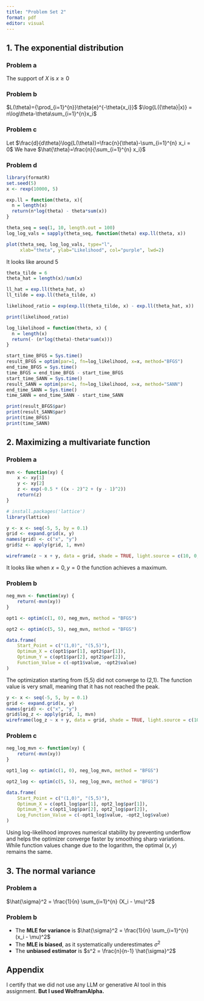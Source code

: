 ```yaml
---
title: "Problem Set 2"
format: pdf
editor: visual
---
```


## 1. The exponential distribution

### Problem a

The support of $X$ is $x\ge0$

### Problem b

$L(\theta)={\prod_{i=1}^{n}}\theta{e}^{-\theta{x_i}}$ $\log{L({\theta}|x)} = n\log\theta-\theta\sum_{i=1}^{n}x_i$

### Problem c

Let $\frac{d}{d\theta}\log{L(\theta)}=\frac{n}{\theta}-\sum_{i=1}^{n} x_i = 0$ We have $\hat{\theta}=\frac{n}{\sum_{i=1}^{n} x_i}$

### Problem d

```r
library(formatR)
set.seed(5)
x <- rexp(10000, 5)

exp.ll = function(theta, x){
  n = length(x)
  return(n*log(theta) - theta*sum(x))
}

theta_seq = seq(1, 10, length.out = 100)
log_log_vals = sapply(theta_seq, function(theta) exp.ll(theta, x))

plot(theta_seq, log_log_vals, type="l", 
     xlab="theta", ylab="Likelihood", col="purple", lwd=2)
```

It looks like around 5

```r
theta_tilde = 6
theta_hat = length(x)/sum(x)

ll_hat = exp.ll(theta_hat, x)
ll_tilde = exp.ll(theta_tilde, x)

likelihood_ratio = exp(exp.ll(theta_tilde, x) - exp.ll(theta_hat, x))

print(likelihood_ratio)

```

```r
log_likelihood = function(theta, x) {
  n = length(x)
  return(- (n*log(theta)-theta*sum(x)))
}
```

```r
start_time_BFGS = Sys.time()
result_BFGS = optim(par=1, fn=log_likelihood, x=x, method="BFGS")
end_time_BFGS = Sys.time()
time_BFGS = end_time_BFGS - start_time_BFGS
start_time_SANN = Sys.time()
result_SANN = optim(par=1, fn=log_likelihood, x=x, method="SANN")
end_time_SANN = Sys.time()
time_SANN = end_time_SANN - start_time_SANN

print(result_BFGS$par)
print(result_SANN$par)
print(time_BFGS)
print(time_SANN)

```

## 2. Maximizing a multivariate function

### Problem a

```r
mvn <- function(xy) {
    x <- xy[1]
    y <- xy[2]
    z <- exp(-0.5 * ((x - 2)^2 + (y - 1)^2))
    return(z)
}

# install.packages('lattice')
library(lattice)

y <- x <- seq(-5, 5, by = 0.1)
grid <- expand.grid(x, y)
names(grid) <- c("x", "y")
grid$z <- apply(grid, 1, mvn)

wireframe(z ~ x + y, data = grid, shade = TRUE, light.source = c(10, 0, 10), scales = list(arrows = FALSE))
```

It looks like when $x=0,y=0$ the function achieves a maximum.

### Problem b

```r
neg_mvn <- function(xy) {
    return(-mvn(xy))
}

opt1 <- optim(c(1, 0), neg_mvn, method = "BFGS")

opt2 <- optim(c(5, 5), neg_mvn, method = "BFGS")

data.frame(
    Start_Point = c("(1,0)", "(5,5)"),
    Optimum_X = c(opt1$par[1], opt2$par[1]),
    Optimum_Y = c(opt1$par[2], opt2$par[2]),
    Function_Value = c(-opt1$value, -opt2$value)
)
```

The optimization starting from (5,5) did not converge to (2,1). The function value is very small, meaning that it has not reached the peak.

```r
y <- x <- seq(-5, 5, by = 0.1)
grid <- expand.grid(x, y)
names(grid) <- c("x", "y")
grid$log_z <- apply(grid, 1, mvn)
wireframe(log_z ~ x + y, data = grid, shade = TRUE, light.source = c(10, 0, 10), scales = list(arrows = FALSE))

```

### Problem c

```r
neg_log_mvn <- function(xy) {
    return(-mvn(xy))
}

opt1_log <- optim(c(1, 0), neg_log_mvn, method = "BFGS")

opt2_log <- optim(c(5, 5), neg_log_mvn, method = "BFGS")

data.frame(
    Start_Point = c("(1,0)", "(5,5)"),
    Optimum_X = c(opt1_log$par[1], opt2_log$par[1]),
    Optimum_Y = c(opt1_log$par[2], opt2_log$par[2]),
    Log_Function_Value = c(-opt1_log$value, -opt2_log$value)
)
```

Using log-likelihood improves numerical stability by preventing underflow and helps the optimizer converge faster by smoothing sharp variations. While function values change due to the logarithm, the optimal $(x,y)$ remains the same.

## 3. The normal variance

### Problem a

$\hat{\sigma}^2 = \frac{1}{n} \sum_{i=1}^{n} (X_i - \mu)^2$

### Problem b

- The **MLE for variance** is $\hat{\sigma}^2 = \frac{1}{n} \sum_{i=1}^{n} (x_i - \mu)^2$
- The **MLE is biased**, as it systematically underestimates $\sigma^2$
- The **unbiased estimator** is $s^2 = \frac{n}{n-1} \hat{\sigma}^2$

## Appendix

I certify that we did not use any LLM or generative AI tool in this assignment.
**But I used WolframAlpha.**